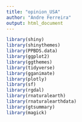 ```yaml
---
title: "opinion_USA"
author: "Andre Ferreira"
output: html_document
---
```


```r

library(shiny)
library(shinythemes)
library(PPBDS.data)
library(ggplot2)
library(ggthemes)
library(tidyverse)
library(gganimate)
library(plotly)
library(sf)
library(rgdal)
library(rnaturalearth)
library(rnaturalearthdata)
library(gtsummary)
library(magick)

```

```r

```


